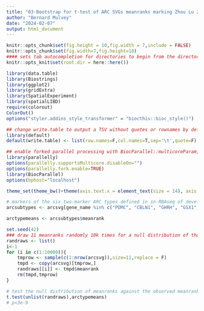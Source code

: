 ```yaml
---
title: "03-Bootstrap for t-test of ARC SVGs meanranks marking Zhou Lu Zhao Fetal HYP ARC types"
author: "Bernard Mulvey"
date: "2024-02-07"
output: html_document
---
```


```r
knitr::opts_chunk$set(fig.height = 10,fig.width = 7,include = FALSE)
knitr::opts_chunk$set(fig.width=7,fig.height=10)
#### sets tab autocompletion for directories to begin from the directory containing the .Rproj session, instead of the script's directory if different
knitr::opts_knit$set(root.dir = here::here())

library(data.table)
library(Biostrings)
library(ggplot2)
library(gridExtra)
library(SpatialExperiment)
library(spatialLIBD)
require(colorout)
ColorOut()
options("styler.addins_style_transformer" = "biocthis::bioc_style()")

## change write.table to output a TSV without quotes or rownames by default
library(default)
default(write.table) <- list(row.names=F,col.names=T,sep='\t',quote=F)

## enable forked parallel processing with BiocParallel::multicoreParam, future::, etc
library(parallelly)
options(parallelly.supportsMulticore.disableOn="")
options(parallelly.fork.enable=TRUE)
library(BiocParallel)
options(bphost="localhost")

theme_set(theme_bw()+theme(axis.text.x = element_text(size = 14), axis.title.x = element_text(size = 16), axis.text.y = element_text(size = 14), axis.title.y = element_text(size =16), plot.title = element_text(size = 20,hjust=0.5), strip.text = element_text(size=18), legend.text = element_text(size=10), legend.title = element_text(size=11,hjust=0.5)))
```

```r
# markers of the six two-marker ARC types defined in sn-RNAseq of developing human hypothalamus (POMC marked two of these for 11 total)
arcsubtypes <- arcsvg[gene_name %in% c("POMC", "CBLN1", "GHRH", "GSX1", "SST", "PCP4", "TBX3", "KISS1", "TAC3", "NPY", "AGRP")]

arctypemeans <- arcsubtypes$meanrank

set.seed(42)
### draw 11 meanranks randomly 10k times for a null distribution of those values
randraws <- list()
i<-1
for (i in c(1:10000)){
    tmprow <- sample(c(1:nrow(arcsvg)),size=11,replace = F)
    tmpd <- copy(arcsvg)[tmprow,]
    randraws[[i]] <- tmpd$meanrank
    rm(tmpd,tmprow)
}

# test the null distribution of meanranks against the observed meanranks
t.test(unlist(randraws),arctypemeans)
# p<3e-9
```
